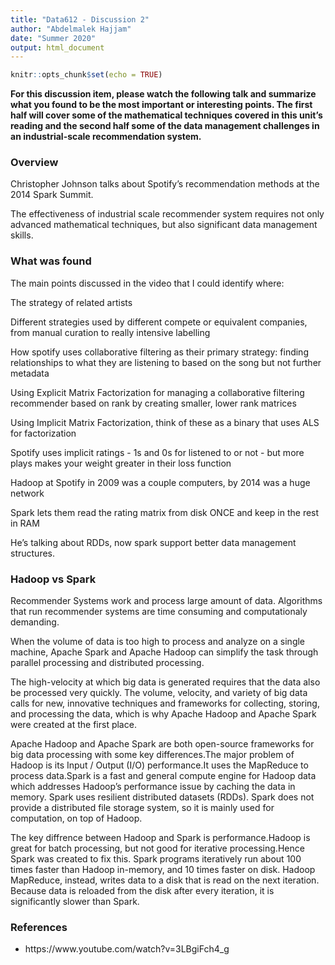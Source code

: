 ---
title: "Data612 - Discussion 2"
author: "Abdelmalek Hajjam"
date: "Summer 2020"
output: html_document
---

```{r setup, include=FALSE}
knitr::opts_chunk$set(echo = TRUE)
```


**For this discussion item, please watch the following talk and summarize what you found to be the most important or interesting points. The first half will cover some of the mathematical techniques covered in this unit's reading and the second half some of the data management challenges in an industrial-scale recommendation system.**


### Overview

Christopher Johnson talks about Spotify's recommendation methods at the 2014 Spark Summit.

The effectiveness of industrial scale recommender system requires not only advanced mathematical techniques, but also significant data management skills.



### What was found

The main points discussed in the video that I could identify where:

The strategy of related artists

Different strategies used by different compete or equivalent companies, from manual curation to really intensive labelling

How spotify uses collaborative filtering as their primary strategy: finding relationships to what they are listening to based on the song but not further metadata

Using Explicit Matrix Factorization for managing a collaborative filtering recommender based on rank by creating smaller, lower rank matrices

Using Implicit Matrix Factorization, think of these as a binary that uses ALS for factorization

Spotify uses implicit ratings - 1s and 0s for listened to or not - but more plays makes your weight greater in their loss function

Hadoop at Spotify in 2009 was a couple computers, by 2014 was a huge network

Spark lets them read the rating matrix from disk ONCE and keep in the rest in RAM

He’s talking about RDDs, now spark support better data management structures.


### Hadoop vs Spark

Recommender Systems work and process large amount of data. Algorithms that run recommender systems are time consuming and computationaly demanding.

When the volume of data is too high to process and analyze on a single machine, Apache Spark and Apache Hadoop can simplify the task through parallel processing and distributed processing. 

The high-velocity at which big data is generated requires that the data also be processed very quickly. The volume, velocity, and variety of big data calls for new, innovative techniques and frameworks for collecting, storing, and processing the data, which is why Apache Hadoop and Apache Spark were created at the first place.

Apache Hadoop and Apache Spark are both open-source frameworks for big data processing with some key differences.The major problem of Hadoop is its Input / Output (I/O) performance.It uses the MapReduce to process data.Spark is a fast and general compute engine for Hadoop data which addresses Hadoop's performance issue by caching the data in memory. Spark uses resilient distributed datasets (RDDs). Spark does not provide a distributed file storage system, so it is mainly used for computation, on top of Hadoop.

The key diffrence between Hadoop and Spark is performance.Hadoop is great for batch processing, but not good for iterative processing.Hence Spark was created to fix this. Spark programs iteratively run about 100 times faster than Hadoop in-memory, and 10 times faster on disk. Hadoop MapReduce, instead, writes data to a disk that is read on the next iteration. Because data is reloaded from the disk after every iteration, it is significantly slower than Spark.



### References

* https://www.youtube.com/watch?v=3LBgiFch4_g
